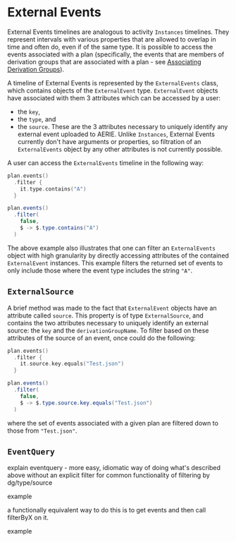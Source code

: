 
# External Events

External Events timelines are analogous to activity `Instances` timelines. They represent intervals with various properties that
are allowed to overlap in time and often do, even if of the same type. It is possible to access the events associated with
a plan (specifically, the events that are members of derivation groups that are associated with a plan - see
[Associating Derivation Groups](../../../../tutorials/external-events/associating-derivation-groups)).

A timeline of External Events is represented by the `ExternalEvents` class, which contains objects of the `ExternalEvent`
type. `ExternalEvent` objects have associated with them 3 attributes which can be accessed by a user:
 - the `key`,
 - the `type`, and
 - the `source`.
These are the 3 attributes necessary to uniquely identify any external event uploaded to AERIE. Unlike `Instances`,
External Events currently don't have arguments or properties, so filtration of an `ExternalEvents` object by any other
attributes is not currently possible.

A user can access the `ExternalEvents` timeline in the following way:

<Tabs groupId="lang">
<TabItem value="kt" label="Kotlin">

```kotlin
plan.events()
  .filter {
    it.type.contains("A")
  }
```

</TabItem>
<TabItem value="java" label="Java">

```java
plan.events()
  .filter(
    false,
    $ -> $.type.contains("A")
  )
```

</TabItem>
</Tabs>

The above example also illustrates that one can filter an `ExternalEvents` object with high granularity by directly
accessing attributes of the contained `ExternalEvent` instances. This example filters the returned set of events to only
include those where the event type includes the string `"A"`.

## `ExternalSource`

A brief method was made to the fact that `ExternalEvent` objects have an attribute called `source`. This property is of
type `ExternalSource`, and contains the two attributes necessary to uniquely identify an external source: the `key` and
the `derivationGroupName`. To filter based on these attributes of the source of an event, once could do the following:

<Tabs groupId="lang">
<TabItem value="kt" label="Kotlin">

```kotlin
plan.events()
  .filter {
    it.source.key.equals("Test.json")
  }
```

</TabItem>
<TabItem value="java" label="Java">

```java
plan.events()
  .filter(
    false,
    $ -> $.type.source.key.equals("Test.json")
  )
```

</TabItem>
</Tabs>

where the set of events associated with a given plan are filtered down to those from `"Test.json"`.

## `EventQuery`

explain eventquery - more easy, idiomatic way of doing what's described above without an explicit filter for common functionality of filtering by dg/type/source

example

a functionally equivalent way to do this is to get events and then call filterByX on it.

example
